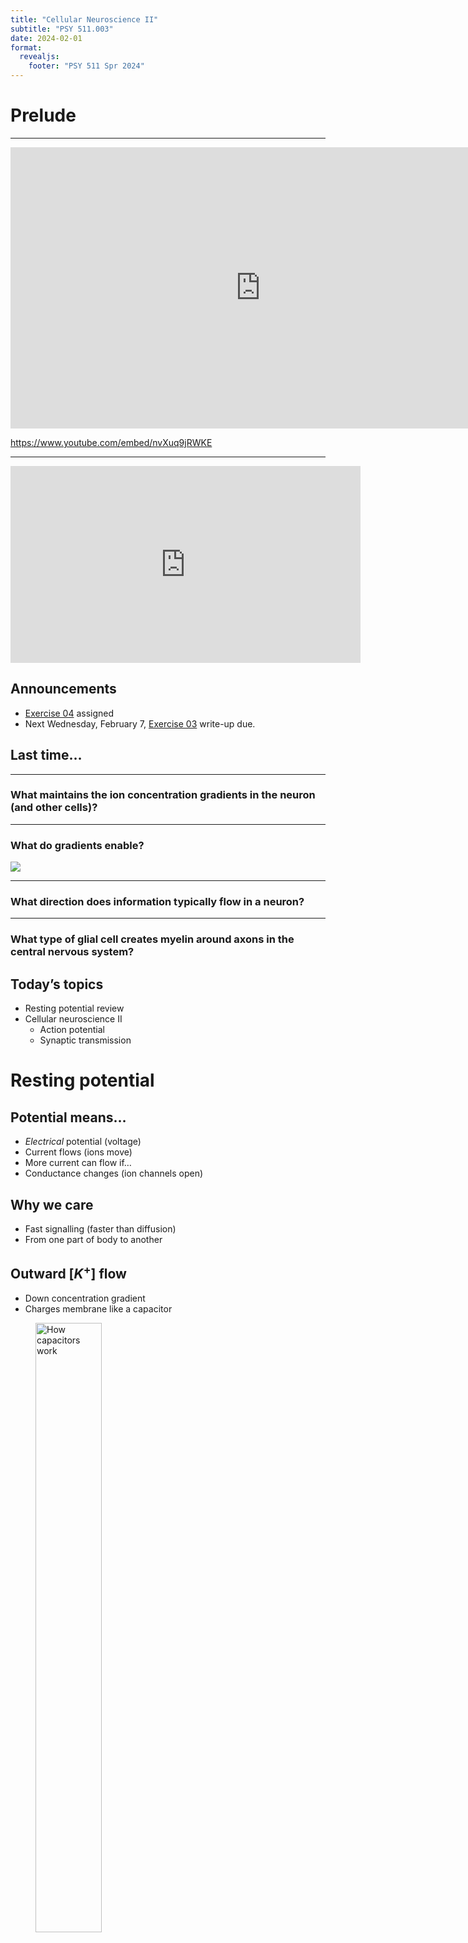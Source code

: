 ```yaml
---
title: "Cellular Neuroscience II"
subtitle: "PSY 511.003"
date: 2024-02-01
format: 
  revealjs:
    footer: "PSY 511 Spr 2024"
---
```


# Prelude

---

<iframe width="800" height="450" src="https://www.youtube.com/embed/_ul7X5js1vE" frameborder="0" allowfullscreen></iframe>

<https://www.youtube.com/embed/nvXuq9jRWKE>

---

<iframe width="560" height="315" src="https://www.youtube.com/embed/i6LGJ7evrAg?si=Qg3ntXDNLdmPu8Pr" title="YouTube video player" frameborder="0" allow="accelerometer; autoplay; clipboard-write; encrypted-media; gyroscope; picture-in-picture; web-share" allowfullscreen></iframe>

## Announcements

- [[Exercise 04](exercises/ex04.qmd) assigned]{.green_assigned}
- Next Wednesday, February 7, [[Exercise 03](exercises/ex03.qmd) write-up due.]{.orange_due}


## Last time...

---

### What maintains the ion concentration gradients in the neuron (and other cells)?

---

### What do gradients enable?

![](https://upload.wikimedia.org/wikipedia/commons/thumb/6/6c/Chief_Joseph_Dam.jpg/1280px-Chief_Joseph_Dam.jpg){fig-align="center"}

---

### What direction does information typically flow in a neuron?

---

### What type of glial cell creates myelin around axons in the central nervous system?

## Today's topics

- Resting potential review
- Cellular neuroscience II
  - Action potential
  - Synaptic transmission

# Resting potential

## Potential means...

- *Electrical* potential (voltage)
- Current flows (ions move)
- More current can flow if...
- Conductance changes (ion channels open)

## Why we care

- Fast signalling (faster than diffusion)
- From one part of body to another

## Outward $[K^+]$ flow

- Down concentration gradient
- Charges membrane like a capacitor

![How capacitors work](http://hyperphysics.phy-astr.gsu.edu/hbase/electric/imgele/capchg.png){height=50% fig-align="center"}

## Small $[Na^+]$ flow

- Channels for $Na^+$ not especially permeable
- $Na^+$ flows ___________ (Why?)
- Makes total voltage across (membrane potential) more [positive/negative] (Why?)
- Membrane potential = $\Sigma$ of all ion effects

---

![Goldman-Hodgkin-Katz equation](http://www.physiologyweb.com/calculators/figs/ghk_equation.gif){fig-align="center"}

## Party metaphor

- Annie ($A^-$) was having a party.
    + Used to date Nate ($Na^+$), but now sees Karl ($K^+$)
- Hired bouncers called
    + "The Channels"
    + Let Karl and friends in or out, keep Nate out
    
---

- Annie's friends ($A^-$) and Karl's ($K^+$) mostly inside
- Nate and friends ($Na^+$) mostly outside
- Claude/Claudia ($Cl^-$) tagging along

---

![](http://3.bp.blogspot.com/_HtLvymcBlKo/TJJ9YcQNAtI/AAAAAAAAAB8/E2bzWvAzBew/s1600/10.png){fig-align="center"}

---

![Wikipedia](https://upload.wikimedia.org/wikipedia/commons/thumb/3/33/MembraneCircuit.jpg/500px-MembraneCircuit.jpg){fig-align="center"}

# Action potential

---

Link to [resources/cells](resources/cells.html#action-potential)

# Synaptic transmission

---

Link to [resources/cells](resources/cells.html#synaptic-transmission)

## Main points

- Resting potential
  - Equilibrium point (e.g., attractor state)
  - Balance of forces (diffusion/voltage)
  - Combined effects on multiple ions
  
---

- Action potential
  - Short (in time), discrete message
  - Can propagate quickly
- Triggers neurotransmitter release

## Next time...

- Neurochemistry
  - Neurotransmitters
  - Hormones
- Neurocomputing

# Resources

## References
